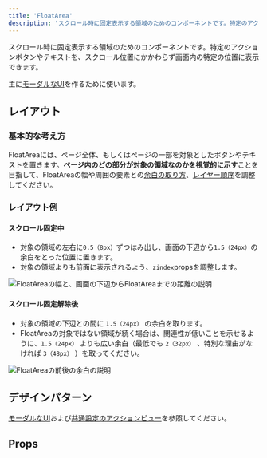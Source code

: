 ```yaml
---
title: 'FloatArea'
description: 'スクロール時に固定表示する領域のためのコンポーネントです。特定のアクションボタンやテキストを、スクロール位置にかかわらず画面内の特定の位置に表示できます。'
---
```


スクロール時に固定表示する領域のためのコンポーネントです。特定のアクションボタンやテキストを、スクロール位置にかかわらず画面内の特定の位置に表示できます。

主に[モーダルなUI](/products/design-patterns/modal-ui/)を作るために使います。

<ComponentStory name="FloatArea" />

## レイアウト

### 基本的な考え方

FloatAreaには、ページ全体、もしくはページの一部を対象としたボタンやテキストを置きます。**ページ内のどの部分が対象の領域なのかを視覚的に示す**ことを目指して、FloatAreaの幅や周囲の要素との[余白の取り方](/products/design-patterns/spacing-layout-pattern/)、[レイヤー順序](/products/design-tokens/z-index/)を調整してください。

### レイアウト例

#### スクロール固定中

- 対象の領域の左右に`0.5（8px）`ずつはみ出し、画面の下辺から`1.5（24px）`の余白をとった位置に置きます。
- 対象の領域よりも前面に表示されるよう、`zindex`propsを調整します。

![FloatAreaの幅と、画面の下辺からFloatAreaまでの距離の説明](./images/float-area-layout1.png)

#### スクロール固定解除後

- 対象の領域の下辺との間に `1.5（24px）` の余白を取ります。
- FloatAreaの対象ではない領域が続く場合は、関連性が低いことを示せるように、`1.5（24px）` よりも広い余白（最低でも `2（32px）` 、特別な理由がなければ `3（48px）` ）を取ってください。

![FloatAreaの前後の余白の説明](./images/float-area-layout2.png)

## デザインパターン

[モーダルなUI](/products/design-patterns/modal-ui/)および[共通設定のアクションビュー](/products/design-patterns-core-features/main-admin/#h2-3)を参照してください。

## Props

<ComponentPropsTable name="FloatArea" />